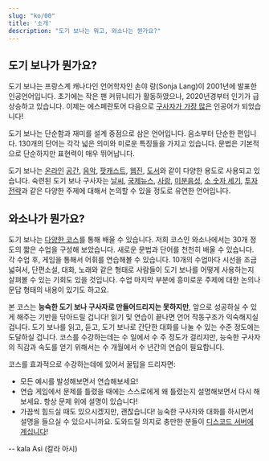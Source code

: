 ```yaml
---
slug: "ko/00"
title: '소개'
description: "도기 보나는 뭐고, 와소나는 뭔가요?"
---
```


## 도기 보나가 뭔가요?

도기 보나는 프랑스계 캐나다인 언어학자인 손야 랑(Sonja Lang)이 2001년에 발표한 인공언어입니다. 초기에는 작은 팬 커뮤니티가 활동하였으나, 2020년경부터 인기가 급상승하고 있습니다. 이제는 에스페란토어 다음으로 [구사자가 가장 많은](https://tokipona.org/conlang_communities) 인공어가 되었습니다!

도기 보나는 단순함과 재미를 설계 중점으로 삼은 언어입니다. 음소부터 단순한 편입니다. 130개의 단어는 각각 넓은 의미와 미로운 특징들을 가지고 있습니다. 문법은 기본적으로 단순하지만 표현력이 매우 뛰어납니다.

도기 보나는 [온라인](https://discord.gg/ChC6qtVsSE) [공간](https://discord.gg/6zkugJFU4x), [음악](https://www.youtube.com/playlist?list=PLeCE5N29ioyUbj_lvYm9IdGJnE2HPacVv), [팟캐스트](https://www.youtube.com/playlist?list=PLjOmpMyMxd8Qs2mAXcLk817tQy_AQj09u), [웹진](https://liputenpo.org/), [도서](https://tokipona.org/)와 같이 다양한 용도로 사용되고 있습니다. 숙련된 도기 보나 구사자는 [날씨](https://www.youtube.com/watch?v=J4fCq1aEAxA), [국제뉴스](https://www.youtube.com/watch?v=ljZfGt7PDxk), [사랑](https://www.youtube.com/watch?v=rr3ufODuIts), [미분음성](https://www.youtube.com/watch?v=fedFQIHREMo), [소 숫자 세기](https://www.youtube.com/watch?v=xxClPfZDn-E), [투자전략](https://www.youtube.com/watch?v=JIOT3bRzAGI)과 같은 다양한 주제에 대해서 논의할 수 있을 정도로 유연한 언어입니다.

## 와소나가 뭔가요?

도기 보나는 [다양한 코스](en/other-courses)를 통해 배울 수 있습니다. 저희 코스인 와소나에서는 30개 정도의 짧은 수업을 구성해 보았습니다. 새로운 문법과 단어를 천천히 배울 수 있습니다. 각 수업 후, 게임을 통해서 어휘를 연습해볼 수 있습니다. 10개의 수업마다 시선을 조금 넓혀서, 단편소설, 대화, 노래와 같은 형태로 사람들이 도기 보나를 어떻게 사용하는지 살펴볼 수 있는 기회도 있을 것입니다. 수업 마지막 부분에 흥미로운 주제에 대한 논의나 문답 형태의 내용이 있기도 하고요.

본 코스는 **능숙한 도기 보나 구사자로 만들어드리지는 못하지만**, 앞으로 성공하실 수 있게 해주는 기반을 닦아드릴 겁니다! 읽기 및 연습이 끝나면 언어 작동구조가 익숙해지실 겁니다. 도기 보나를 읽고, 듣고, 도기 보나로 간단한 대화를 나눌 수 있는 수준 정도에는 도달하실 겁니다. 코스를 수강하는데는 수 일에서 수 주 정도가 걸리지만, 능숙한 구사자의 직감과 속도를 얻기 위해서는 수 개월에서 수 년간의 연습이 필요합니다.

코스를 효과적으로 수강하는데에 있어서 꿀팁을 드리자면: 
* 모든 예시를 발성해보면서 연습해보세요!
* 연습 게임에서 문제를 틀렸을 때에는 스스로에게 왜 틀렸는지 설명해보면서 다시 해보세요. 항상 문제 위에 설명이 있습니다!
* 가끔씩 힘드실 때도 있으시겠지만, 괜찮습니다! 능숙한 구사자와 대화를 하시면서 설명을 들으실 수 있으시니까요. 도와드릴 의지로 충만한 분들이 [디스코드 서버에 계십니다](https://discord.gg/ChC6qtVsSE)!

-- kala Asi (칼라 아시)
